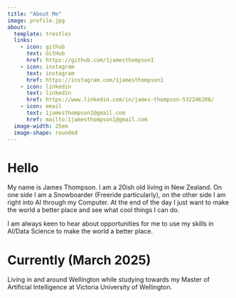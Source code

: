```yaml
---
title: "About Me"
image: profile.jpg
about:
  template: trestles
  links:
    - icon: github
      text: GitHub
      href: https://github.com/1jamesthompson1
    - icon: instagram
      text: instagram
      href: https://instagram.com/1jamesthompson1
    - icon: linkedin
      text: linkedin
      href: https://www.linkedin.com/in/james-thompson-532246208/
    - icon: email
      text: 1jamesthompson1@gmail.com
      href: mailto:1jamesthompson1@gmail.com
  image-width: 25em
  image-shape: rounded
---
```


# Hello
My name is James Thompson. I am a 20ish old living in New Zealand. On one side I am a Snowboarder (Freeride particularly), on the other side I am right into AI through my Computer. At the end of the day I just want to make the world a better place and see what cool things I can do.

I am always keen to hear about opportunities for me to use my skills in AI/Data Science to make the world a better place.

# Currently (March 2025)
Living in and around Wellington while studying towards my Master of Artificial Intelligence at Victoria University of Wellington. 